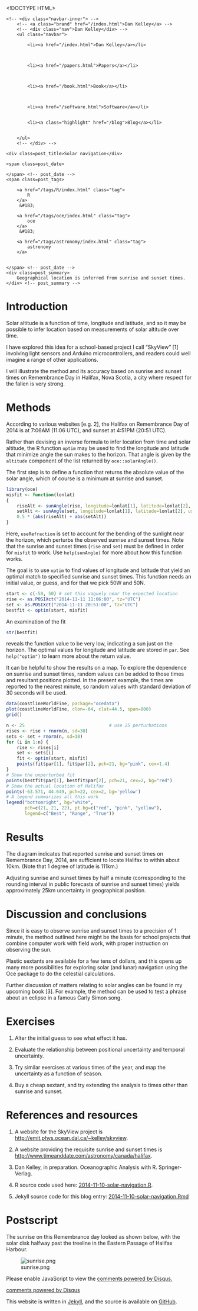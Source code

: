 <!DOCTYPE HTML>
<html>
<head>
<link rel='stylesheet' type='text/css' href='/css/syntax.css' />
<link rel='stylesheet' type='text/css' href='/css/style.css' />
<meta charset="UTF-8">
<title>Solar navigation</title>
</head>

<body>
<div class="navbar">
    <!-- <div class="navbar-inner"> -->
        <!-- <a class="brand" href="/index.html">Dan Kelley</a> -->
        <!-- <div class="nav">Dan Kelley</div> -->
        <ul class="navbar">
            
            <li><a href="/index.html">Dan Kelley</a></li>
            

            
            <li><a href="/papers.html">Papers</a></li>
            

            
            <li><a href="/book.html">Book</a></li>
            

            
            <li><a href="/software.html">Software</a></li>
            
            
            <li><a class="highlight" href="/blog">Blog</a></li>
            

        </ul>
        <!-- </div> -->
</div>

<div id="content">
    




<!-- <div class="span8"> -->

<div class=topnav>

<!-- | <a href='/blog'>Home</a> | -->

</div> <!-- topnav -->


<div class="page-header">

    <div class=post_title>Solar navigation</div>
<!-- </div> --> <!-- span8 -->

<!-- <div class="span4"> -->

<div class=slug>
    <span class=post_date>
        
    </span> <!-- post_date -->
    <span class=post_tags>
        
        <a href="/tags/R/index.html" class="tag">
            R
        </a>
         &#183; 
        
        <a href="/tags/oce/index.html" class="tag">
            oce
        </a>
         &#183; 
        
        <a href="/tags/astronomy/index.html" class="tag">
            astronomy
        </a>
        
        
    </span> <!-- post_date -->
    <div class=post_summary>
        Geographical location is inferred from sunrise and sunset times.
    </div> <!-- post_summary -->
</div> <!-- slug -->

<!-- </div> -->
<!-- span4 -->
</div> <!-- page-header -->



# Introduction

Solar altitude is a function of time, longitude and latitude, and so it may be
possible to infer location based on measurements of solar altitude over time.

I have explored this idea for a school-based project I call "SkyView" [1]
involving light sensors and Arduino microcontrollers, and readers could well
imagine a range of other applications.

I will illustrate the method and its accuracy based on sunrise and sunset times
on Remembrance Day in Halifax, Nova Scotia, a city where respect for the fallen
is very strong.

# Methods

According to various websites [e.g. 2], the Halifax on Remembrance Day of 2014
is at 7:06AM (11:06 UTC), and sunset at 4:51PM (20:51 UTC).

Rather than devising an inverse formula to infer location from time and solar
altitude, the R function ``optim`` may be used to find the longitude and
latitude that minimize angle the sun makes to the horizon.  That angle is given
by the ``altitude`` component of the list returned by ``oce::solarAngle()``.

The first step is to define a function that returns the absolute value of the
solar angle, which of course is a minimum at sunrise and sunset.

```r
library(oce)
misfit <- function(lonlat)
{
    riseAlt <- sunAngle(rise, longitude=lonlat[1], latitude=lonlat[2], useRefraction=TRUE)$altitude
    setAlt <- sunAngle(set, longitude=lonlat[1], latitude=lonlat[2], useRefraction=TRUE)$altitude
    0.5 * (abs(riseAlt) + abs(setAlt))
}
```
Here, ``useRefraction`` is set to account for the bending of the sunlight near
the horizon, which perturbs the observed sunrise and sunset times.  Note that
the sunrise and sunset times (``rise`` and ``set``) must be defined in order
for ``misfit`` to work.  Use ``help(sunAngle)`` for more about how this
function works.

The goal is to use ``optim`` to find values of longitude and latitude that
yield an optimal match to specified sunrise and sunset times.  This function
needs an initial value, or guess, and for that we pick 50W and 50N.

```r
start <- c(-50, 50) # set this vaguely near the expected location
rise <- as.POSIXct("2014-11-11 11:06:00", tz="UTC")
set <- as.POSIXct("2014-11-11 20:51:00", tz="UTC")
bestfit <- optim(start, misfit)
```
An examination of the fit
```r
str(bestfit)
```
reveals the function value to be very low, indicating a sun just on the
horizon.  The optimal values for longitude and latitude are stored in ``par``.
See ``help("optim")`` to learn more about the return value.

It can be helpful to show the results on a map.  To explore the dependence on
sunrise and sunset times, random values can be added to those times and
resultant positions plotted.  In the present example, the times are reported to
the nearest minute, so random values with standard deviation of 30 seconds will
be used.

```r
data(coastlineWorldFine, package="ocedata")
plot(coastlineWorldFine, clon=-64, clat=44.5, span=800)
grid()

n <- 25                                # use 25 perturbations
rises <- rise + rnorm(n, sd=30)
sets <- set + rnorm(n, sd=30)
for (i in 1:n) {
    rise <- rises[i]
    set <- sets[i]
    fit <- optim(start, misfit)
    points(fit$par[1], fit$par[2], pch=21, bg="pink", cex=1.4)
}
# Show the unperturbed fit
points(bestfit$par[1], bestfit$par[2], pch=21, cex=2, bg="red")
# Show the actual location of Halifax
points(-63.571, 44.649, pch=22, cex=2, bg='yellow')
# A legend summarizes all this work
legend("bottomright", bg="white", 
       pch=c(21, 21, 22), pt.bg=c("red", "pink", "yellow"),
       legend=c("Best", "Range", "True"))
```

# Results

The diagram indicates that reported sunrise and sunset times on Remembrance Day,
2014, are sufficient to locate Halifax to within about 10km.  (Note that 1
degree of latitude is 111km.)

Adjusting sunrise and sunset times by half a minute (corresponding to the
rounding interval in public forecasts of sunrise and sunset times) yields
approximately 25km uncertainty in geographical position.

# Discussion and conclusions

Since it is easy to observe sunrise and sunset times to a precision of 1
minute, the method outlined here might be the basis for school projects that
combine computer work with field work, with proper instruction on observing the
sun.

Plastic sextants are available for a few tens of dollars, and this opens up
many more possibilities for exploring solar (and lunar) navigation using the
Oce package to do the celestial calculations.

Further discussion of matters relating to solar angles can be found in my
upcoming book [3].  For example, the method can be used to test a phrase about
an eclipse in a famous Carly Simon song.

# Exercises

1. Alter the initial guess to see what effect it has.

2. Evaluate the relationship between positional uncertainty and temporal
   uncertainty.

3. Try similar exercises at various times of the year, and map the uncertainty
   as a function of season.

4. Buy a cheap sextant, and try extending the analysis to times other than
   sunrise and sunset.

# References and resources

1. A website for the SkyView project is
[http://emit.phys.ocean.dal.ca/~kelley/skyview](http://emit.phys.ocean.dal.ca/~kelley/skyview/).
   
2. A website providing the requisite sunrise and sunset times is
[http://www.timeanddate.com/astronomy/canada/halifax](http://www.timeanddate.com/astronomy/canada/halifax).

3. Dan Kelley, in preparation.  Oceanographic Analysis with R. Springer-Verlag.

4. R source code used here: [2014-11-10-solar-navigation.R](/assets/2014-11-10-solar-navigation.R).

5. Jekyll source code for this blog entry: [2014-11-10-solar-navigation.Rmd](https://raw.github.com/dankelley/dankelley.github.io/master/assets/2014-11-10-solar-navigation.Rmd)

# Postscript

The sunrise on this Remembrance day looked as shown below, with the solar disk
halfway past the treeline in the Eastern Passage of Halifax Harbour.

![sunrise.png](/assets/sunrise.png)



<div id="disqus_thread"></div>
<script type="text/javascript">
/* * * CONFIGURATION VARIABLES: EDIT BEFORE PASTING INTO YOUR WEBPAGE * * */
var disqus_shortname = 'dankelleydalhousie'; // required: replace example with your forum shortname

/* * * DON'T EDIT BELOW THIS LINE * * */
(function() {
 var dsq = document.createElement('script'); dsq.type = 'text/javascript'; dsq.async = true;
 dsq.src = '//' + disqus_shortname + '.disqus.com/embed.js';
 (document.getElementsByTagName('head')[0] || document.getElementsByTagName('body')[0]).appendChild(dsq);
 })();
</script>
<noscript>Please enable JavaScript to view the <a href="http://disqus.com/?ref_noscript">comments powered by Disqus.</a></noscript>
<a href="http://disqus.com" class="dsq-brlink">comments powered by <span class="logo-disqus">Disqus</span></a>


</div>

<p class="footnote">This website is written in <a
href="http://jekyllrb.com">Jekyll</a>, and the source is available on <a
href="https://github.com/dankelley/dankelley.github.io">GitHub</a>.</p>

</body>
</html>

